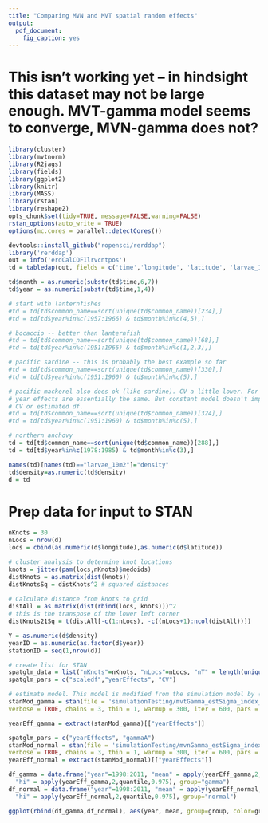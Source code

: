 ```yaml
---
title: "Comparing MVN and MVT spatial random effects"
output:
  pdf_document:
    fig_caption: yes
---
```


# This isn't working yet -- in hindsight this dataset may not be large enough. MVT-gamma model seems to converge, MVN-gamma does not? 

```r
library(cluster)
library(mvtnorm)
library(R2jags)
library(fields)
library(ggplot2)
library(knitr)
library(MASS)
library(rstan)
library(reshape2)
opts_chunk$set(tidy=TRUE, message=FALSE,warning=FALSE)
rstan_options(auto_write = TRUE)
options(mc.cores = parallel::detectCores())
```

```r
devtools::install_github("ropensci/rerddap")
library('rerddap')
out = info('erdCalCOFIlrvcntpos')
td = tabledap(out, fields = c('time','longitude', 'latitude', 'larvae_10m2', 'common_name'))

td$month = as.numeric(substr(td$time,6,7))
td$year = as.numeric(substr(td$time,1,4))

# start with lanternfishes
#td = td[td$common_name==sort(unique(td$common_name))[234],]
#td = td[td$year%in%c(1957:1966) & td$month%in%c(4,5),]

# bocaccio -- better than lanternfish
#td = td[td$common_name==sort(unique(td$common_name))[68],]
#td = td[td$year%in%c(1951:1966) & td$month%in%c(1,2,3),]

# pacific sardine -- this is probably the best example so far
#td = td[td$common_name==sort(unique(td$common_name))[330],]
#td = td[td$year%in%c(1951:1960) & td$month%in%c(5),]

# pacific mackerel also does ok (like sardine). CV a little lower. For mackerel, all 
# year effects are essentially the same. But constant model doesn't improve things or change
# CV or estimated df. 
#td = td[td$common_name==sort(unique(td$common_name))[324],]
#td = td[td$year%in%c(1951:1960) & td$month%in%c(5),]

# northern anchovy
td = td[td$common_name==sort(unique(td$common_name))[288],]
td = td[td$year%in%c(1978:1985) & td$month%in%c(3),]

names(td)[names(td)=="larvae_10m2"]="density"
td$density=as.numeric(td$density)
d = td
```

# Prep data for input to STAN

```r
nKnots = 30
nLocs = nrow(d)
locs = cbind(as.numeric(d$longitude),as.numeric(d$latitude))

# cluster analysis to determine knot locations
knots = jitter(pam(locs,nKnots)$medoids)
distKnots = as.matrix(dist(knots))
distKnotsSq = distKnots^2 # squared distances
  
# Calculate distance from knots to grid
distAll = as.matrix(dist(rbind(locs, knots)))^2
# this is the transpose of the lower left corner
distKnots21Sq = t(distAll[-c(1:nLocs), -c((nLocs+1):ncol(distAll))])

Y = as.numeric(d$density)
yearID = as.numeric(as.factor(d$year))
stationID = seq(1,nrow(d))

# create list for STAN
spatglm_data = list("nKnots"=nKnots, "nLocs"=nLocs, "nT" = length(unique(yearID)), "N" = length(Y), "stationID" = stationID, "yearID" = yearID, "y" = Y, "distKnotsSq" = distKnotsSq, "distKnots21Sq" = distKnots21Sq)
spatglm_pars = c("scaledf","yearEffects", "CV")

# estimate model. This model is modified from the simulation model by (1) including indices to allow NAs in the inputted data, and (2) including estimated year effects (intercepts)
stanMod_gamma = stan(file = 'simulationTesting/mvtGamma_estSigma_index_yr.stan',data = spatglm_data, 
verbose = TRUE, chains = 3, thin = 1, warmup = 300, iter = 600, pars = spatglm_pars)

yearEff_gamma = extract(stanMod_gamma)[["yearEffects"]]

spatglm_pars = c("yearEffects", "gammaA")
stanMod_normal = stan(file = 'simulationTesting/mvnGamma_estSigma_index.stan',data = spatglm_data, 
verbose = TRUE, chains = 3, thin = 1, warmup = 300, iter = 600, pars = spatglm_pars)
yearEff_normal = extract(stanMod_normal)[["yearEffects"]]
```

```r
df_gamma = data.frame("year"=1998:2011, "mean" = apply(yearEff_gamma,2,mean), "lo" = apply(yearEff_gamma,2,quantile,0.025),
  "hi" = apply(yearEff_gamma,2,quantile,0.975), group="gamma")
df_normal = data.frame("year"=1998:2011, "mean" = apply(yearEff_normal,2,mean), "lo" = apply(yearEff_normal,2,quantile,0.025),
  "hi" = apply(yearEff_normal,2,quantile,0.975), group="normal")

ggplot(rbind(df_gamma,df_normal), aes(year, mean, group=group, color=group)) + geom_ribbon(aes(ymin = lo, ymax = hi), alpha=0.3)
```


  
